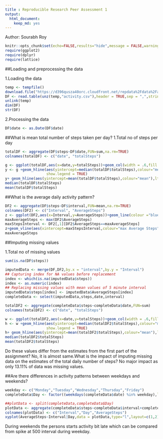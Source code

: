 ```yaml
---
title : Reproducible Research Peer Assessment 1
output: 
  html_document: 
    keep_md: yes
---
```

Author: Sourabh Roy  

```r
knitr::opts_chunk$set(echo=FALSE,results="hide",message = FALSE,warning = FALSE,fig.width = 8,fig.height = 8)
require(ggplot2)
require(dplyr)
require(lattice)
```  

##Loading and preprocessing the data
  
1.Loading the data
```r
temp <- tempfile()
download.file("https://d396qusza40orc.cloudfront.net/repdata%2Fdata%2Factivity.zip",temp,quiet = TRUE)
DF <- read.table(unz(temp,"activity.csv"),header = TRUE,sep = ",",stringsAsFactors = FALSE)
unlink(temp)
dim(DF)
str(DF)
```
2.Processing the data
```r
DF$date <- as.Date(DF$date)
```
  
##What is mean total number of steps taken per day?
1.Total no of steps per day
```r
totalDF <- aggregate(DF$steps~DF$date,FUN=sum,na.rm=TRUE)
colnames(totalDF) <- c("date", "totalSteps")
```

```r
g <- ggplot(totalDF,aes(x=date,y=totalSteps))+geom_col(width = .6,fill = "blue")
y <- g +geom_hline(aes(yintercept=median(totalDF$totalSteps),colour="median"),lty=3,lwd=1,
                   show.legend = TRUE)
y+ geom_hline(aes(yintercept=mean(totalDF$totalSteps),colour="mean"),lty=2,lwd=1)+xlab("Date")+ylab("Total Steps")
median(totalDF$totalSteps)
mean(totalDF$totalSteps)
```
  
##What is the average daily activity pattern?
```r
DF2 <- aggregate(DF$steps~DF$interval,FUN=mean,na.rm=TRUE)
colnames(DF2) <- c("Interval", "AverageSteps")
z <- ggplot(DF2,aes(x=Interval,y=AverageSteps))+geom_line(colour ="blue")
maxAverageSteps <- max(DF2$AverageSteps)
maxStepsInterval <- DF2[,1][DF2$AverageSteps==maxAverageSteps]
z+geom_vline(aes(xintercept=maxStepsInterval,colour="max Average Steps"),lty=2,lwd=1)
maxAverageSteps
```
  
##Imputing missing values

1.Total no of missing values  

```r
sum(is.na(DF$steps))
```  
```r
imputedData <- merge(DF,DF2,by.x = "interval",by.y = "Interval")
## Capturing index for NA values before replacement
index <- which(is.na(imputedData$steps))
index <- as.numeric(index)
## Replacing missing values with mean values of 5 minute interval
imputedData$steps[index] <- imputedData$AverageSteps[index]
completeData <- select(imputedData,steps,date,interval)
```  
```r
totalDF2 <- aggregate(completeData$steps~completeData$date,FUN=sum)
colnames(totalDF2) <- c("date", "totalSteps")
```

```r
w <- ggplot(totalDF2,aes(x=date,y=totalSteps))+geom_col(width = .6,fill = "blue")
h <- w +geom_hline(aes(yintercept=median(totalDF2$totalSteps),colour="median"),lty=3,lwd=1,
                   show.legend = TRUE)
h+ geom_hline(aes(yintercept=mean(totalDF2$totalSteps),colour="mean"),lty=2,lwd=1)+xlab("Date")+ylab("Total Steps")
median(totalDF2$totalSteps)
mean(totalDF2$totalSteps)
```  
Do these values differ from the estimates from the first part of the assignment? No, it is almost same.What is the impact of imputing missing data on the estimates of the total daily number of steps? No major impact as only 13.11% of data was missing values.    

##Are there differences in activity patterns between weekdays and weekends?

```r
weekday <- c("Monday","Tuesday","Wednesday","Thursday","Friday")
completeData$Day <- factor((weekdays(completeData$date) %in% weekday),levels = c(TRUE,FALSE),labels = c("weekday","weekend"))
```

```r
##plotData <- split(completeData,completeData$Day)
plotData <- aggregate(completeData$steps~completeData$interval+completeData$Day,FUN=mean)
colnames(plotData) <- c("Interval","Day","AverageSteps")
xyplot(AverageSteps~Interval|Day,data = plotData,type="l",layout=c(1,2),lwd=2)
```  
  
During weekends the persons starts activity bit late which can be compared from spike at 500 interval during weekday.
